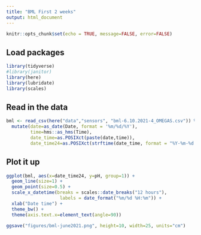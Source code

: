 ```yaml
---
title: "BML First 2 weeks"
output: html_document
---
```


```r
knitr::opts_chunk$set(echo = TRUE, message=FALSE, error=FALSE)
```

## Load packages
```r
library(tidyverse)
#library(janitor)
library(here)
library(lubridate)
library(scales)
```

## Read in the data
```r
bml <- read_csv(here("data","sensors", "bml-6.10.2021-4_OMEGAS.csv")) %>% 
  mutate(date=as_date(Date, format = '%m/%d/%Y'),
         time=hms::as_hms(Time),
         date_time=as.POSIXct(paste(date,time)),
         date_time24=as.POSIXct(strftime(date_time, format = "%Y-%m-%d %H:%M")))
```

## Plot it up
```r
ggplot(bml, aes(x=date_time24, y=pH, group=1)) +
  geom_line(size=1) +
  geom_point(size=0.5) +
  scale_x_datetime(breaks = scales::date_breaks("12 hours"), 
                    labels = date_format("%m/%d %H:%m")) +
  xlab("Date time") +
  theme_bw() +
  theme(axis.text.x=element_text(angle=90))

ggsave("figures/bml-june2021.png", height=10, width=25, units="cm")
```

